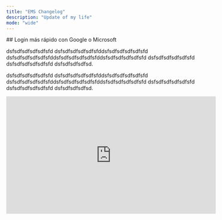 ```yaml
---
title: "EMS Changelog"
description: "Update of my life"
mode: "wide"
---
```


<Update label="07/22/2025">
  ## Login más rápido con Google o Microsoft

  dsfsdfsdfsdfsdfsfd dsfsdfsdfsdfsdfsfddsfsdfsdfsdfsdfsfd dsfsdfsdfsdfsdfsfddsfsdfsdfsdfsdfsfddsfsdfsdfsdfsdfsfd dsfsdfsdfsdfsdfsfd dsfsdfsdfsdfsdfsfd dsfsdfsdfsdfsd.

  dsfsdfsdfsdfsdfsfd dsfsdfsdfsdfsdfsfddsfsdfsdfsdfsdfsfd dsfsdfsdfsdfsdfsfddsfsdfsdfsdfsdfsfddsfsdfsdfsdfsdfsfd dsfsdfsdfsdfsdfsfd dsfsdfsdfsdfsdfsfd dsfsdfsdfsdfsd.

  <iframe width="560" height="315" src="https://www.youtube.com/embed/dQw4w9WgXcQ" title="YouTube video player" frameborder="0" allow="accelerometer; autoplay; clipboard-write; encrypted-media; gyroscope; picture-in-picture; web-share" allowfullscreen />
</Update>

<Update label="07/27/2025" description="">
  ## Mide tu intensidad enegética 

  asdasdasdasdasdasdasdasdasdasd
</Update>
